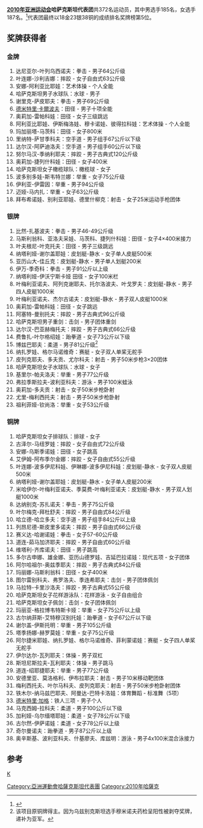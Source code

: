 {{noteTA|G1=Sports|G2=地名}}
{{Infobox Country Asian Games
|NOC=KAZ
|year=2010
|competitors=372
|competitors_men=185
|competitors_women=187
|sports=
|flagbearer=
|location={{CHN}}[[廣州市|廣州市]]
|start_date={{Start date|2010|11|12}}
|end_date={{End date|2010|11|27}}
|gold=18
|silver=23
|bronze=38
|total=79
|rank=5
|previous=[[2006年亞洲運動會哈薩克斯坦代表團|2006]]
|next=[[2014年亞洲運動會哈薩克斯坦代表團|2014]]
}}

'''[[2010年亚洲运动会|2010年亚洲运动会]]哈萨克斯坦代表团'''共372名运动员，其中男选手185名，女选手187名。<ref>{{Cite web |url=http://www.gz2010.cn/info/CHN_CHN/ZZ/ZZE130B_@@@@@@@@@@@@@@@@@CHN_NOC=KAZ.html |title=第16届亚洲运动会官方网站-哈萨克斯坦参赛项目 |accessdate=2010-11-17 |archive-date=2019-02-14 |archive-url=https://web.archive.org/web/20190214054356/http://www.gz2010.cn/info/CHN_CHN/ZZ/ZZE130B_@@@@@@@@@@@@@@@@@CHN_NOC=KAZ.html |dead-url=no }}</ref>代表团最终以18金23银38铜的成绩排名奖牌榜第5位。

==奖牌获得者==
===金牌===
#达尼亚尔-叶列乌西诺夫：拳击 - 男子64公斤级
#叶连娜-沙利吉娜：摔跤 - 女子自由式63公斤级
#安娜-阿利亚比耶娃：艺术体操 - 个人全能
#哈萨克斯坦男子水球队：水球 - 男子
#谢里克-萨皮耶夫：拳击 - 男子69公斤级
#[[德米特里·卡爾波夫|德米特里·卡爾波夫]]：田径 - 男子十项全能
#奥莉加-雷帕科娃：田径 - 女子三级跳远
#阿利亚比耶娃、伊斯梅洛娃、穆卡诺娃、彼得拉科娃：艺术体操 - 个人全能
#玛加丽塔-马茨科：田径 - 女子800米
#里纳特-萨甘季科夫：空手道 - 男子组手67公斤以下级	
#达尔汉-阿萨迪洛夫：空手道 - 男子组手60公斤以下级
#努尔马汉-季纳利耶夫：摔跤 - 男子古典式120公斤级
#奥莉加-捷列什科娃：田径 - 女子400米
#哈萨克斯坦女子橄榄球队：橄榄球 - 女子
#波多别多娃-斯韦特兰娜：举重 - 女子75公斤级
#伊利亚-伊雷因：举重 - 男子94公斤级
#迈娅-马内扎：举重 - 女子63公斤级  
#拜布希诺娃、别利亚耶娃、德里什柳克：射击 - 女子25米运动手枪团体

===银牌===
#比然-扎基波夫：拳击 - 男子46-49公斤级
#马斯利翁科、亚洛夫采娃、马茨科、捷列什科娃：田径 - 女子4×400米接力
#叶夫根尼-叶克托夫：田径 - 男子三级跳远
#纳塔利娅-谢尔盖耶娃：皮划艇-静水 - 女子单人皮艇500米
#亚历山大-佳丘克：皮划艇-静水 - 男子单人划艇200米
#伊万-季奇科：拳击 - 男子91公斤以上级	
#纳塔利娅-伊沃宁斯卡娅	田径 - 女子100米栏
#叶梅利亚诺夫、阿列克谢耶夫、托尔洛波夫、叶戈罗夫：皮划艇-静水 - 男子四人皮艇1000米
#叶梅利亚诺夫、杰尔古诺夫：皮划艇-静水 - 男子双人皮艇1000米
#奥莉加-雷帕科娃：田径 - 女子跳远
#阿塞特-曼别托夫：摔跤 - 男子古典式96公斤级
#哈萨克斯坦男子重剑：击剑 - 男子团体重剑		
#达尔汉-巴亚赫梅托夫：摔跤 - 男子古典式66公斤级
#费鲁扎-叶尔格绍娃：跆拳道 - 女子73公斤以下级
#博兹巴耶夫：柔道 - 男子81公斤级<ref>该项目原铜牌得主。因为乌兹别克斯坦选手穆米诺夫药检呈阳性被剥夺奖牌，递补为亚军。</ref>
#纳扎罗娃、格尔马诺维奇：赛艇 - 女子双人单桨无舵手
#皮列克耶夫、多夫贡、尤尔科夫：射击 - 男子50米步枪3×20团体
#哈萨克斯坦女子水球队：水球 - 女子
#基里尔-帕夫洛夫：举重 - 男子77公斤级
#弗拉季斯拉夫-波利亚科夫：游泳 - 男子100米蛙泳
#奥莉加-多夫贡：射击 - 女子50米步枪卧射	
#尤里-梅利西托夫：射击 - 男子50米步枪卧射
#祖利菲娅-钦尚洛：举重 - 女子53公斤级

===铜牌===
#哈萨克斯坦女子排球队：排球 - 女子
#古泽尔-马纽罗娃：摔跤 - 女子自由式72公斤级	
#安娜-乌斯季诺娃：田径 - 女子跳高
#艾伊姆-阿布季尔金娜：摔跤 - 女子自由式55公斤级
#叶连娜-波多伊尼科娃、伊琳娜-波多伊尼科娃：皮划艇-静水 - 女子双人皮艇500米
#纳塔利娅-谢尔盖耶娃：皮划艇-静水 - 女子单人皮艇200米
#米哈伊尔-叶梅利亚诺夫、季莫费-叶梅利亚诺夫：皮划艇-静水 - 男子双人划艇1000米
#达纳别克-苏扎诺夫：拳击 - 男子75公斤级
#叶尔梅克-拜杜舒夫：摔跤 - 男子自由式84公斤级
#哈立德-哈立多夫：空手道 - 男子组手84公斤以上级
#列昂尼德-斯皮里多诺夫：摔跤 - 男子自由式66公斤级
#赛义达-哈谢诺娃：拳击 - 女子57-60公斤级	
#道连-茹马加济耶夫：摔跤 - 男子自由式60公斤级
#维塔利-齐库诺夫：田径 - 男子跳高
#多尔古申娜、雄金娜、亚历山德罗娃、吉延巴拉诺娃：现代五项 - 女子团体
#阿尔哈祖尔-奥兹季耶夫：摔跤 - 男子古典式84公斤级		
#玛丽娜-马斯利翁科：田径 - 女子400米
#图尔雷别科夫、弗罗洛夫、季连希耶夫：击剑 - 男子团体佩剑
#马拉特-卡里沙洛夫：摔跤 - 男子古典式55公斤级		
#哈萨克斯坦女子花样游泳队：花样游泳 - 女子自由组合
#哈萨克斯坦女子佩剑：击剑 - 女子团体佩剑
#玛丽亚-格拉博韦特斯卡娅：举重 - 女子75公斤以上级 
#古尔纳菲斯-艾特穆汉别托娃：跆拳道 - 女子67公斤以下级		
#谢尔盖-伊斯托明：举重 - 男子105公斤级 
#塔季扬娜-赫罗莫娃：举重 - 女子75公斤级
#阿尔捷米耶娃、纳扎罗娃、格尔马诺维奇、菲利蒙诺娃：赛艇 - 女子四人单桨无舵手	
#伊尔达尔-瓦列耶夫：体操 - 男子双杠  
#斯坦尼斯拉夫-瓦利耶夫：体操 - 男子跳马  
#道连-绍耶捷耶夫：举重 - 男子77公斤级  
#安德里亚、莫洛格利、伊布拉耶夫：射击 - 男子10米移动靶团体
#梅利西托夫、叶尔马科夫、皮列克耶夫：射击 - 男子50米步枪卧射团体  
#铁木尔-纳马兹巴耶夫、阿曼达-巴特卡洛娃：体育舞蹈 - 标准舞（5项）	
#[[德米特里·加格|德米特里·加格]]：铁人三项 - 男子个人
#马克西姆-拉科夫：柔道 - 男子100公斤以下级
#加利娅-乌尔缅塔耶娃：柔道 - 女子78公斤以下级
#古尔然-伊萨诺娃：柔道 - 女子78公斤以上级
#奇尔曼诺夫：跆拳道 - 男子87公斤以上级	
#奥辛斯基、波利亚科夫、什基廖夫、库兹明：游泳 - 男子4x100米混合泳接力

==参考==
<references/>

{{2010年亞洲運動會代表團}}

[[分类:2010年亚洲运动会代表团|K]]
[[Category:亞洲運動會哈薩克斯坦代表團|Category:亞洲運動會哈薩克斯坦代表團]]
[[Category:2010年哈薩克|Category:2010年哈薩克]]